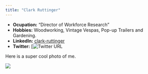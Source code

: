 ```yaml
---
title: "Clark Ruttinger"
---
```

- __Ocupation:__ "Director of Workforce Research"
- __Hobbies:__ Woodworking, Vintage Vespas, Pop-up Trailers and Gardening. 
- __LinkedIn:__ [clark-ruttinger](www.linkedin.com/in/clark-ruttinger)
- __Twitter:__ [![Twitter URL](@ceruttinger)

Here is a super cool photo of me. 

![](Ruttingerheadshot.jpg)